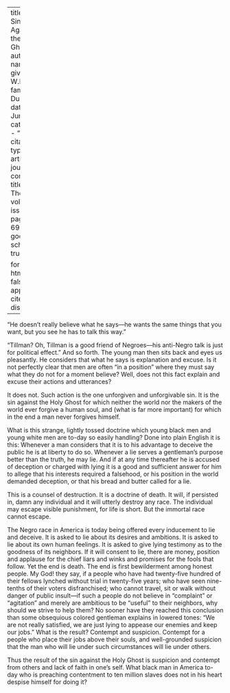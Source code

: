 
---
title: 'The Sin Against the Holy Ghost'
author:
  - name:
      given: W.E.B.
      family: Du Bois
date: Jun. 1911
categories: 
  - ""
citation: 
  type: article-journal
  container-title: The Crisis
  volume: 3
  issue: 2
  page: 68-69
google-scholar: true

format:
  html:
    toc: false
    appendix-cite-as: display
---



"He doesn't really believe what he says---he wants the same things that you want, but you see he has to talk this way." 

"Tillman? Oh, Tillman is a good friend of Negroes---his anti-Negro talk is just for political effect." And so forth. The young man then sits back and eyes us pleasantly. He considers that what he says is explanation and excuse. Is it not perfectly clear that men are often "in a position" where they must say what they do not for a moment believe? Well, does not this fact explain and excuse their actions and utterances?

It does not. Such action is the one unforgiven and unforgivable sin. It is the sin against the Holy Ghost for which neither the world nor the makers of the world ever forgive a human soul, and (what is far more important) for which in the end a man never forgives himself.

What is this strange, lightly tossed doctrine which young black men and young white men are to-day so easily handling? Done into plain English it is this:	Whenever a man considers
that it is to his advantage to deceive the public he is at liberty to do so. Whenever a lie serves a gentleman's purpose better than the truth, he may lie. And if at any time thereafter he is accused of deception or charged with lying it is a good and sufficient answer for him to allege that his interests required a falsehood, or his position in the world demanded deception, or that his bread and butter called for a lie.

This is a counsel of destruction. It is a doctrine of death. It will, if persisted in, damn any individual and it
will utterly destroy any race. The individual may escape visible punishment, for life is short. But the immortal race cannot escape.

The Negro race in America is today being offered every inducement to lie and deceive. It is asked to lie about its desires and ambitions. It is asked to lie about its own human feelings. It is asked to give lying testimony as to the goodness of its neighbors. If it will consent to lie, there are money, position and applause for the chief liars and winks and promises for the fools that follow. Yet the end is death. The end is first bewilderment among honest people. My God! they say, if a people who have had twenty-five hundred of their fellows lynched without trial in twenty-five years; who have seen nine-tenths of their voters disfranchised; who cannot travel, sit or walk without danger of public insult---if such a people do not believe in "complaint" or "agitation" and merely are ambitious to be "useful" to their neighbors, why should we strive to help them? No sooner have they reached this conclusion than some obsequious colored gentleman explains in lowered tones: "We are not really satisfied, we are just lying to appease our enemies and keep our jobs." What is the result? Contempt and suspicion. Contempt for a people who place their jobs above their souls, and well-grounded suspicion that the man who will lie under such circumstances will lie under others.

Thus the result of the sin against the Holy Ghost is suspicion and contempt from others and lack of faith in one's self. What black man in America to-day who is preaching contentment to ten million slaves does not in his heart despise himself for doing it?

